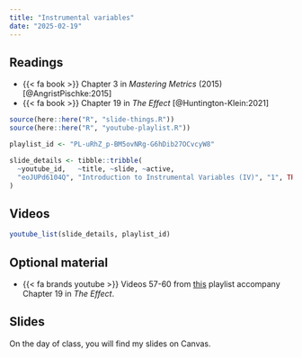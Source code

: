 ```yaml
---
title: "Instrumental variables"
date: "2025-02-19"
---
```


## Readings

- {{< fa book >}} Chapter 3 in *Mastering Metrics* (2015) [@AngristPischke:2015]
- {{< fa book >}} Chapter 19 in *The Effect* [@Huntington-Klein:2021]

```r
source(here::here("R", "slide-things.R"))
source(here::here("R", "youtube-playlist.R"))

playlist_id <- "PL-uRhZ_p-BM5ovNRg-G6hDib27OCvcyW8"

slide_details <- tibble::tribble(
  ~youtube_id,   ~title, ~slide, ~active,
  "eoJUPd6104Q", "Introduction to Instrumental Variables (IV)", "1", TRUE
)
```

## Videos

```r
youtube_list(slide_details, playlist_id)
```   

## Optional material

- {{< fa brands youtube >}} Videos 57-60 from [this](https://www.youtube.com/watch?v=SFI6mIvR-U0&list=PLVE5MzKQzt70JVDAmY42q9XR_V9oDUCyo&index=57) playlist accompany Chapter 19 in *The Effect*. 

## Slides

On the day of class, you will find my slides on Canvas. 
